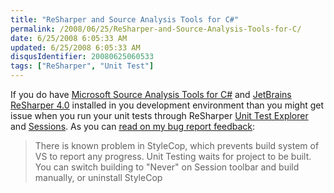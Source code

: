 ```yaml
---
title: "ReSharper and Source Analysis Tools for C#"
permalink: /2008/06/25/ReSharper-and-Source-Analysis-Tools-for-C/
date: 6/25/2008 6:05:33 AM
updated: 6/25/2008 6:05:33 AM
disqusIdentifier: 20080625060533
tags: ["ReSharper", "Unit Test"]
---
```

If you do have [Microsoft Source Analysis Tools for C#](http://blogs.msdn.com/sourceanalysis/archive/2008/05/23/announcing-the-release-of-microsoft-source-analysis.aspx) and [JetBrains ReSharper 4.0](http://www.jetbrains.com/resharper/) installed in you development environment than you might get issue when you run your unit tests through ReSharper [Unit Test Explorer](http://www.jetbrains.com/resharper/features/unit_testing.html#Unit_Test_Explorer) and [Sessions](http://www.jetbrains.com/resharper/features/unit_testing.html#Unit_Test_Sessions). As you can [read on my bug report feedback](http://www.jetbrains.net/jira/browse/RSRP-73126):

> There is known problem in StyleCop, which prevents build system of VS to report any progress. Unit Testing waits for project to be built. You can switch building to "Never" on Session toolbar and build manually, or uninstall StyleCop
